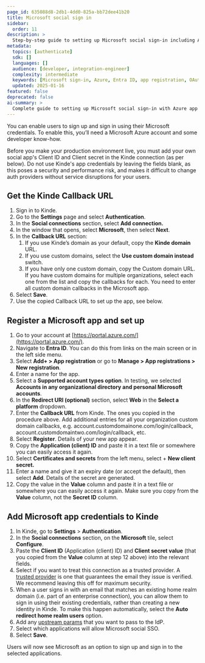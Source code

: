 ```yaml
---
page_id: 635088d8-2db1-4dd0-825a-bb72dee41b20
title: Microsoft social sign in
sidebar:
  order: 11
description: >
  Step-by-step guide to setting up Microsoft social sign-in including Azure app registration, OAuth configuration, and Kinde integration.
metadata:
  topics: [authenticate]
  sdk: []
  languages: []
  audience: [developer, integration-engineer]
  complexity: intermediate
  keywords: [Microsoft sign-in, Azure, Entra ID, app registration, OAuth, client ID, client secret, home realm]
  updated: 2025-01-16
featured: false
deprecated: false
ai-summary: >
  Complete guide to setting up Microsoft social sign-in with Azure app registration and OAuth configuration.
---
```


You can enable users to sign up and sign in using their Microsoft credentials. To enable this, you’ll need a Microsoft Azure account and some developer know-how.

<Aside type="warning" title="Social sign in for production environments">

Before you make your production environment live, you must add your own social app's Client ID and Client secret in the Kinde connection (as per below). Do not use Kinde's app credentials by leaving the fields blank, as this poses a security and performance risk, and makes it difficult to change auth providers without service disruptions for your users.

</Aside>

## **Get the Kinde Callback URL**

1. Sign in to Kinde.
2. Go to the **Settings** page and select **Authentication**.
3. In the **Social connections** section, select **Add connection.**
4. In the window that opens, select **Microsoft**, then select **Next**.
5. In the **Callback URL** section:
   1. If you use Kinde’s domain as your default, copy the **Kinde domain** URL.
   2. If you use custom domains, select the **Use custom domain instead** switch.
   3. If you have only one custom domain, copy the Custom domain URL. If you have custom domains for multiple organizations, select each one from the list and copy the callbacks for each. You need to enter all custom domain callbacks in the Microsoft app.
6. Select **Save**.
7. Use the copied Callback URL to set up the app, see below.

## Register a Microsoft app and set up

1. Go to your account at [https://portal.azure.com/](https://portal.azure.com/).
2. Navigate to **Entra ID**. You can do this from links on the main screen or in the left side menu.
3. Select **Add+ > App registration** or go to **Manage > App registrations > New registration**.
4. Enter a name for the app.
5. Select a **Supported account types option**. In testing, we selected **Accounts in any organizational directory and personal Microsoft accounts**.
6. In the **Redirect URI (optional)** section, select **Web** in the **Select a platform** dropdown.
7. Enter the **Callback URL** from Kinde. The ones you copied in the procedure above. Add additional entries for all your organization custom domain callbacks, e.g. account.customdomainone.com/login/callback, account.customdomaintwo.com/login/callback, etc.
8. Select **Register**. Details of your new app appear.
9. Copy the **Application (client) ID** and paste it in a text file or somewhere you can easily access it again.
10. Select **Certificates and secrets** from the left menu, select + **New client secret.**
11. Enter a name and give it an expiry date (or accept the default), then select **Add**. Details of the secret are generated.
12. Copy the value in the **Value** column and paste it in a text file or somewhere you can easily access it again. Make sure you copy from the **Value** column, not the **Secret ID** column.

## Add Microsoft app credentials to Kinde

1. In Kinde, go to **Settings** > **Authentication**.
2. In the **Social connections** section, on the **Microsoft** tile, select **Configure**.
3. Paste the **Client ID** (Application (client) ID) and **Client secret value** (that you copied from the **Value** column at step 12 above) into the relevant fields.
4. Select if you want to treat this connection as a trusted provider. A [trusted provider](/authenticate/about-auth/identity-and-verification/) is one that guarantees the email they issue is verified. We recommend leaving this off for maximum security.
5. When a user signs in with an email that matches an existing home realm domain (i.e. part of an enterprise connection), you can allow them to sign in using their existing credentials, rather than creating a new identity in Kinde. To make this happen automatically, select the **Auto redirect home realm users** option. 
6. Add any [upstream params](/authenticate/auth-guides/pass-params-idp/) that you want to pass to the IdP.
7. Select which applications will allow Microsoft social SSO.
8. Select **Save**.

Users will now see Microsoft as an option to sign up and sign in to the selected applications.
